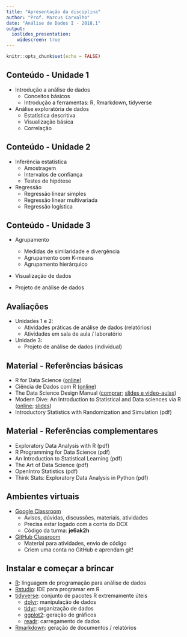 ```yaml
---
title: "Apresentação da disciplina"
author: "Prof. Marcus Carvalho"
date: "Análise de Dados I - 2018.1"
output:
  ioslides_presentation:
    widescreen: true
---
```


```r
knitr::opts_chunk$set(echo = FALSE)
```


## Conteúdo - Unidade 1

- Introdução a análise de dados
    - Conceitos básicos
    - Introdução a ferramentas: R, Rmarkdown, tidyverse

- Análise exploratória de dados
    - Estatística descritiva
    - Visualização básica
    - Correlação


## Conteúdo - Unidade 2
        
- Inferência estatística
    - Amostragem
    - Intervalos de confiança
    - Testes de hipótese

- Regressão
    - Regressão linear simples
    - Regressão linear multivariada
    - Regressão logística


## Conteúdo - Unidade 3

- Agrupamento
    - Medidas de similaridade e divergência
    - Agrupamento com K-means
    - Agrupamento hierárquico

- Visualização de dados

- Projeto de análise de dados


## Avaliações

- Unidades 1 e 2:
    - Atividades práticas de análise de dados (relatórios)
    - Atividades em sala de aula / laboratório
  
- Unidade 3:
    - Projeto de análise de dados (individual)
    

## Material - Referências básicas

- R for Data Science ([online](http://r4ds.had.co.nz/))
- Ciência de Dados com R ([online](https://cdr.ibpad.com.br/))
- The Data Science Design Manual ([comprar](https://www.amazon.com.br/Science-Design-Manual-Texts-Computer-ebook/dp/B073N5ZDMK); [slides e video-aulas](http://www3.cs.stonybrook.edu/~skiena/data-manual/lectures/))
- Modern Dive: An Introduction to Statistical and Data sciences via R ([online](https://ismayc.github.io/moderndiver-book); [slides](https://ismayc.github.io/soc301_s2017))
- Introductory Statistics with Randomization and Simulation (pdf)


## Material - Referências complementares
    
- Exploratory Data Analysis with R (pdf)
- R Programming for Data Science (pdf)
- An Introduction to Statistical Learning (pdf)
- The Art of Data Science (pdf)
- OpenIntro Statistics (pdf)
- Think Stats: Exploratory Data Analysis in Python (pdf)


## Ambientes virtuais

- [Google Classroom](https://classroom.google.com/)
    - Avisos, dúvidas, discussões, materiais, atividades
    - Precisa estar logado com a conta do DCX
    - Código da turma: **je6ak2h**
    
- [GitHub Classroom](https://classroom.github.com/)
    - Material para atividades, envio de código
    - Criem uma conta no GitHub e aprendam git!
    

## Instalar e começar a brincar

- [R](https://cran.r-project.org/): linguagem de programação para análise de dados
- [Rstudio](https://www.rstudio.com): IDE para programar em R
- [tidyverse](https://www.tidyverse.org): conjunto de pacotes R extremamente úteis
    - [dplyr](https://dplyr.tidyverse.org/): manipulação de dados
    - [tidyr](https://tidyr.tidyverse.org/): organização de dados
    - [ggplot2](https://ggplot2.tidyverse.org): geração de gráficos
    - [readr](https://readr.tidyverse.org/): carregamento de dados
- [Rmarkdown](https://rmarkdown.rstudio.com/): geração de documentos / relatórios

